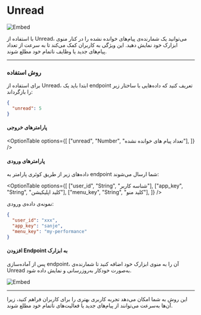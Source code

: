 # Unread
![Embed](/unread-cover.png)


با استفاده از Unread، می‌توانید یک شمارنده‌ی پیام‌های خوانده نشده را در کنار منوی ابزارک خود نمایش دهید. این ویژگی به کاربران کمک می‌کند تا به سرعت از تعداد پیام‌های جدید یا وظایف ناتمام خود مطلع شوند.


---

### روش استفاده

برای استفاده از Unread، ابتدا باید یک endpoint تعریف کنید که داده‌هایی با ساختار زیر را بازگرداند:

```json
{
  "unread": 5
}
```

#### پارامترهای خروجی

<OptionTable
  options={[
    ["unread", "Number", "تعداد پیام های خوانده نشده"],
  ]}
/>

#### پارامترهای ورودی

داده‌های زیر از طریق کوئری پارامتر به endpoint شما ارسال می‌شوند:

<OptionTable
  options={[
    ["user_id", "String", "شناسه کاربر"],
    ["app_key", "String", "کلید اپلیکیشن"],
    ["menu_key", "String", "کلید منو"],
  ]}
/>

نمونه‌ی داده‌ی ورودی:
  
```json
{
  "user_id": "xxx",
  "app_key": "sanje",
  "menu_key": "my-performance"
}
```

#### افزودن Endpoint به ابزارک

پس از آماده‌سازی endpoint، آن را به منوی ابزارک خود اضافه کنید تا شمارنده‌ی Unread به‌صورت خودکار به‌روزرسانی و نمایش داده شود.


![Embed](/unread-hamdast-field.png)


---

این روش به شما امکان می‌دهد تجربه کاربری بهتری را برای کاربران فراهم کنید، زیرا آن‌ها به‌سرعت می‌توانند از پیام‌های جدید یا فعالیت‌های ناتمام خود مطلع شوند.


